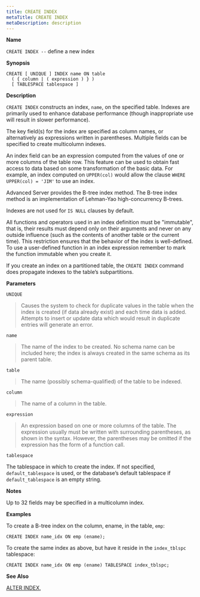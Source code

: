 ```yaml
---
title: CREATE INDEX
metaTitle: CREATE INDEX
metaDescription: description
---
```


**Name**

`CREATE INDEX --` define a new index

**Synopsis**

``` text
CREATE [ UNIQUE ] INDEX name ON table
  ( { column | ( expression ) } )
  [ TABLESPACE tablespace ]
```

**Description**

`CREATE INDEX` constructs an index, `name`, on the specified table.
Indexes are primarily used to enhance database performance (though
inappropriate use will result in slower performance).

The key field(s) for the index are specified as column names, or
alternatively as expressions written in parentheses. Multiple fields can
be specified to create multicolumn indexes.

An index field can be an expression computed from the values of one or
more columns of the table row. This feature can be used to obtain fast
access to data based on some transformation of the basic data. For
example, an index computed on `UPPER(col)` would allow the clause `WHERE
UPPER(col) = 'JIM'` to use an index.

Advanced Server provides the B-tree index method. The B-tree index
method is an implementation of Lehman-Yao high-concurrency B-trees.

Indexes are not used for `IS NULL` clauses by default.

All functions and operators used in an index definition must be
"immutable", that is, their results must depend only on their arguments
and never on any outside influence (such as the contents of another
table or the current time). This restriction ensures that the behavior
of the index is well-defined. To use a user-defined function in an index
expression remember to mark the function immutable when you create it.

If you create an index on a partitioned table, the `CREATE INDEX`
command does propagate indexes to the table’s subpartitions.

**Parameters**

`UNIQUE`

> Causes the system to check for duplicate values in the table when the
> index is created (if data already exist) and each time data is added.
> Attempts to insert or update data which would result in duplicate
> entries will generate an error.

`name`

> The name of the index to be created. No schema name can be included
> here; the index is always created in the same schema as its parent
> table.

`table`

> The name (possibly schema-qualified) of the table to be indexed.

`column`

> The name of a column in the table.

`expression`

> An expression based on one or more columns of the table. The
> expression usually must be written with surrounding parentheses, as
> shown in the syntax. However, the parentheses may be omitted if the
> expression has the form of a function call.

`tablespace`

The tablespace in which to create the index. If not specified,
`default_tablespace` is used, or the database’s default tablespace if
`default_tablespace` is an empty string.

**Notes**

Up to 32 fields may be specified in a multicolumn index.

**Examples**

To create a B-tree index on the column, ename, in the table, `emp`:

``` text
CREATE INDEX name_idx ON emp (ename);
```

To create the same index as above, but have it reside in the
`index_tblspc` tablespace:

``` text
CREATE INDEX name_idx ON emp (ename) TABLESPACE index_tblspc;
```

**See Also**

[ALTER INDEX](alter_index),
